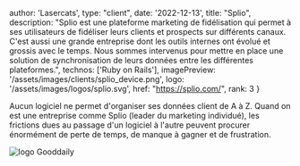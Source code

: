 
  author: 'Lasercats',
  type: "client",
  date: '2022-12-13',
  title: "Splio",
  description:
    "Splio est une plateforme marketing de fidélisation qui permet à ses utilisateurs de fidéliser leurs clients et prospects sur différents canaux. C'est aussi une grande entreprise dont les outils internes ont évolué et grossis avec le temps. Nous sommes intervenus pour mettre en place une solution de synchronisation de leurs données entre les différentes plateformes.",
  technos: ['Ruby on Rails'],
  imagePreview: '/assets/images/clients/splio_device.png',
  logo: '/assets/images/logos/splio.svg',
  href: "https://splio.com/",
  rank: 3
}


Aucun logiciel ne permet d'organiser ses données client de A à Z. Quand on est une entreprise comme Splio (leader du marketing individué), les frictions dues au passage d'un logiciel à l'autre peuvent procurer énormément de perte de temps, de manque à gagner et de frustration.

<img src="/assets/images/clients/splio_device.png" width={1200} height={800} alt="logo Gooddaily" title="logo Gooddaily"/>
